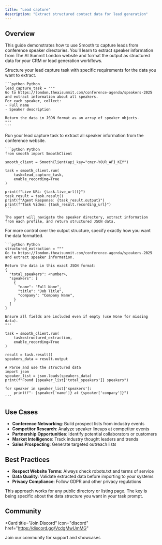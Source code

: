 ```yaml
---
title: "Lead capture"
description: "Extract structured contact data for lead generation"
---
```


## Overview

This guide demonstrates how to use Smooth to capture leads from conference speaker directories. You'll learn to extract speaker information from The AI Summit London website and format the output as structured data for your CRM or lead generation workflows.

<Steps>
  <Step title="Define Data Extraction Task">
    Structure your lead capture task with specific requirements for the data you want to extract.

    ```python Python
    lead_capture_task = """
    Go to https://london.theaisummit.com/conference-agenda/speakers-2025 and extract information about all speakers. 
    For each speaker, collect:
    - Full name
    - Speaker description
    
    Return the data in JSON format as an array of speaker objects.
    """
    ```
  </Step>
  
  <Step title="Execute Lead Capture">
    Run your lead capture task to extract all speaker information from the conference website.

    ```python Python
    from smooth import SmoothClient

    smooth_client = SmoothClient(api_key="cmzr-YOUR_API_KEY")
    
    task = smooth_client.run(
        task=lead_capture_task,
        enable_recording=True
    )

    print(f"Live URL: {task.live_url()}")
    task_result = task.result()
    print(f"Agent Response: {task_result.output}")
    print(f"Task Video: {task_result.recording_url}")
    ```

    The agent will navigate the speaker directory, extract information from each profile, and return structured JSON data.
  </Step>

  <Step title="Request Specific Output Format">
    For more control over the output structure, specify exactly how you want the data formatted.

    ```python Python
    structured_extraction = """
    Go to https://london.theaisummit.com/conference-agenda/speakers-2025 and extract speaker information.
    
    Return the data in this exact JSON format:
    {
      "total_speakers": <number>,
      "speakers": [
        {
          "name": "Full Name",
          "title": "Job Title",
          "company": "Company Name",
        }
      ]
    }
    
    Ensure all fields are included even if empty (use None for missing data).
    """

    task = smooth_client.run(
        task=structured_extraction,
        enable_recording=True
    )

    result = task.result()
    speakers_data = result.output
    
    # Parse and use the structured data
    import json
    speaker_list = json.loads(speakers_data)
    print(f"Found {speaker_list['total_speakers']} speakers")
    
    for speaker in speaker_list['speakers']:
        print(f"- {speaker['name']} at {speaker['company']}")
    ```
  </Step>
</Steps>

## Use Cases

- **Conference Networking**: Build prospect lists from industry events
- **Competitor Research**: Analyze speaker lineups at competitor events  
- **Partnership Opportunities**: Identify potential collaborators or customers
- **Market Intelligence**: Track industry thought leaders and trends
- **Sales Prospecting**: Generate targeted outreach lists

## Best Practices

- **Respect Website Terms**: Always check robots.txt and terms of service
- **Data Quality**: Validate extracted data before importing to your systems
- **Privacy Compliance**: Follow GDPR and other privacy regulations

<Note>
  This approach works for any public directory or listing page. The key is being specific about the data structure you want in your task prompt.
</Note>

## Community

<Card
  title="Join Discord"
  icon="discord"
  href="https://discord.gg/VcdgMwUmMG"
>
  Join our community for support and showcases
</Card>